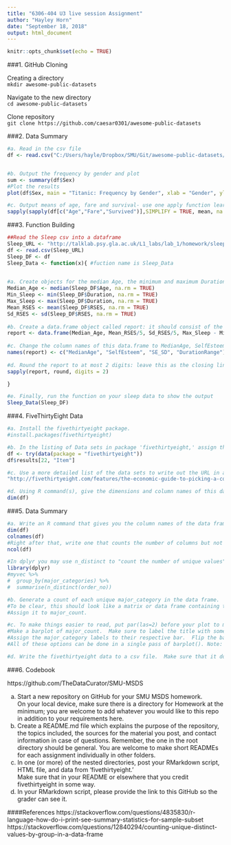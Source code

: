 ```yaml
---
title: "6306-404 U3 live session Assignment"
author: "Hayley Horn"
date: "September 18, 2018"
output: html_document  
---
```


```r
knitr::opts_chunk$set(echo = TRUE)  
```  

###1. GitHub Cloning

Creating a directory  
`mkdir awesome-public-datasets`

Navigate to the new directory  
`cd awesome-public-datasets`

Clone repository  
`git clone https://github.com/caesar0301/awesome-public-datasets`

###2.	Data Summary

```r

#a. Read in the csv file
df <- read.csv("C:/Users/hayle/Dropbox/SMU/Git/awesome-public-datasets/Datasets/titanic/titanic.csv")


#b. Output the frequency by gender and plot
sum <- summary(df$Sex)
#Plot the results
plot(df$Sex, main = "Titanic: Frequency by Gender", xlab = "Gender", ylab = "Frequency", col = c("red","blue"))

#c. Output means of age, fare and survival- use one apply function learned in swirl
sapply(sapply(df[c("Age","Fare","Survived")],SIMPLIFY = TRUE, mean, na.rm = TRUE), round, digits = 2)

```

###3.	Function Building

```r

##Read the Sleep csv into a dataframe
Sleep_URL <- "http://talklab.psy.gla.ac.uk/L1_labs/lab_1/homework/sleep_data_01.csv"
df <- read.csv(Sleep_URL)
Sleep_DF <- df
Sleep_Data <- function(x){ #fuction name is Sleep_Data

  
#a.	Create objects for the median Age, the minimum and maximum Duration of sleep, and the mean and standard deviation of the Rosenberg Self Esteem scale (RSES).  You may need to specify a few options like in Problem 2 and live session.
Median_Age <- median(Sleep_DF$Age, na.rm = TRUE)
Min_Sleep <- min(Sleep_DF$Duration, na.rm = TRUE)
Max_Sleep <- max(Sleep_DF$Duration, na.rm = TRUE)
Mean_RSES <- mean(Sleep_DF$RSES, na.rm = TRUE)
Sd_RSES <- sd(Sleep_DF$RSES, na.rm = TRUE)
  
#b.	Create a data.frame object called report: it should consist of the median age, the RSES mean and standard deviation respectively divided by five (since there are five questions and these scores are summed), and the range of Duration (the statistical definition of range; it should be a single number.)
report <- data.frame(Median_Age, Mean_RSES/5, Sd_RSES/5, Max_Sleep - Min_Sleep)
  
#c.	Change the column names of this data.frame to MedianAge, SelfEsteem, SE_SD, and DurationRange.
names(report) <- c("MedianAge", "SelfEsteem", "SE_SD", "DurationRange")
  
#d.	Round the report to at most 2 digits: leave this as the closing line to the function.
sapply(report, round, digits = 2)

}

```


```r

#e.	Finally, run the function on your sleep data to show the output
Sleep_Data(Sleep_DF)

```

###4.	FiveThirtyEight Data

```r
#a.	Install the fivethirtyeight package.
#install.packages(fivethirtyeight)

#b.	In the listing of Data sets in package 'fivethirtyeight,' assign the 22nd data set to an object 'df.'
df <- try(data(package = "fivethirtyeight"))
df$results[22, "Item"]

#c.	Use a more detailed list of the data sets to write out the URL in a comment to the related news story.
"http://fivethirtyeight.com/features/the-economic-guide-to-picking-a-college-major/" 

#d.	Using R command(s), give the dimensions and column names of this data frame.
dim(df)


```

###5.	Data Summary 

```r
#a.	Write an R command that gives you the column names of the data frame. 
dim(df)
colnames(df)
#Right after that, write one that counts the number of columns but not rows
ncol(df)

#In dplyr you may use n_distinct to "count the number of unique values":
library(dplyr)
#myvec %>%
#  group_by(major_categories) %>%
#  summarise(n_distinct(order_no))

#b.	Generate a count of each unique major_category in the data frame.  I recommend using libraries to help.  
#To be clear, this should look like a matrix or data frame containing the major_category and the frequency it occurs in the dataset.  
#Assign it to major_count.

#c.	To make things easier to read, put par(las=2) before your plot to make the text perpendicular to the axis.  
#Make a barplot of major_count.  Make sure to label the title with something informative (check the vignette if you need), label the x and y axis, and make it any color other than grey.  
#Assign the major_category labels to their respective bar.  Flip the barplot horizontally so that bars extend to the right, not upward.  
#All of these options can be done in a single pass of barplot(). Note: It's okay if it's wider than the preview pane.

#d.	Write the fivethirtyeight data to a csv file.  Make sure that it does not have row labels.

```


###6.	Codebook

https://github.com/TheDataCurator/SMU-MSDS

a.	Start a new repository on GitHub for your SMU MSDS homework.  
On your local device, make sure there is a directory for Homework at the minimum; 
you are welcome to add whatever you would like to this repo in addition to your requirements here.
b.	Create a README.md file which explains the purpose of the repository, the topics included, the sources for the material you post, and contact information in case of questions. 
Remember, the one in the root directory should be general.  You are welcome to make short READMEs for each assignment individually in other folders.
c.	In one (or more) of the nested directories, post your RMarkdown script, HTML file, and data from 'fivethirtyeight.'  
Make sure that in your README or elsewhere that you credit fivethirtyeight in some way.
d.	In your RMarkdown script, please provide the link to this GitHub so the grader can see it.

####References
 https://stackoverflow.com/questions/4835830/r-language-how-do-i-print-see-summary-statistics-for-sample-subset
 https://stackoverflow.com/questions/12840294/counting-unique-distinct-values-by-group-in-a-data-frame
 
 